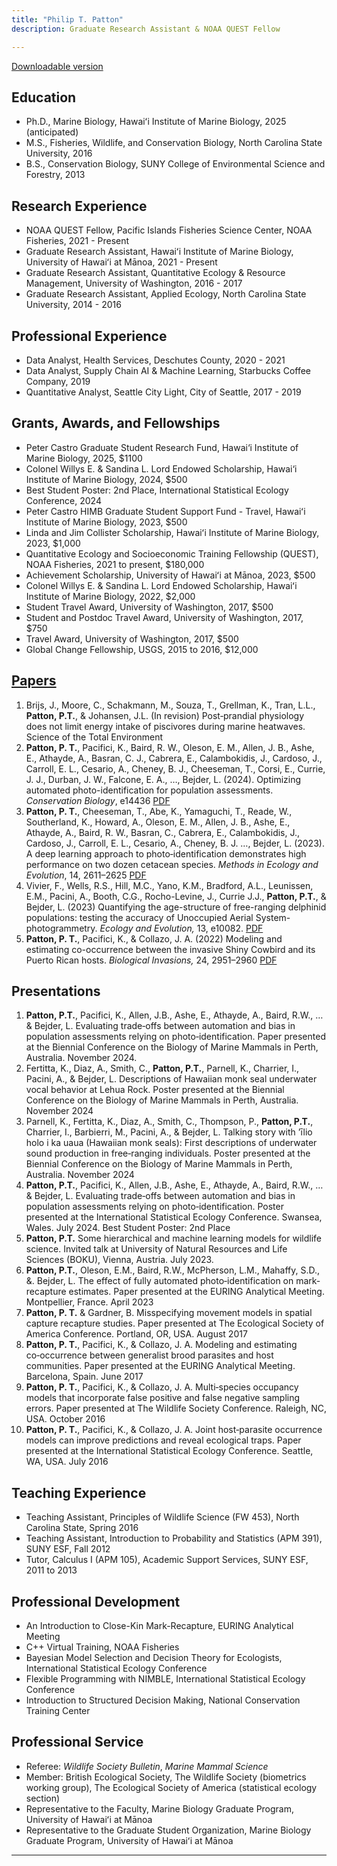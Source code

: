 ```yaml
---
title: "Philip T. Patton"
description: Graduate Research Assistant & NOAA QUEST Fellow

---
```


[Downloadable version](patton-cv.pdf)

## Education

- Ph.D., Marine Biology, Hawaiʻi Institute of Marine Biology, 2025 (anticipated)
- M.S., Fisheries, Wildlife, and Conservation Biology, North Carolina State University, 2016
- B.S., Conservation Biology, SUNY College of Environmental Science and Forestry, 2013

## Research Experience

- NOAA QUEST Fellow, Pacific Islands Fisheries Science Center, NOAA Fisheries, 2021 - Present
- Graduate Research Assistant, Hawaiʻi Institute of Marine Biology, University of Hawaiʻi at Mānoa, 2021 - Present
- Graduate Research Assistant, Quantitative Ecology & Resource Management, University of Washington, 2016 - 2017
- Graduate Research Assistant, Applied Ecology, North Carolina State University, 2014 - 2016

## Professional Experience

- Data Analyst, Health Services, Deschutes County, 2020 - 2021
- Data Analyst, Supply Chain AI & Machine Learning, Starbucks Coffee Company, 2019
- Quantitative Analyst, Seattle City Light, City of Seattle, 2017 - 2019

## Grants, Awards, and Fellowships

- Peter Castro Graduate Student Research Fund, Hawai‘i Institute of Marine Biology, 2025, $1100
- Colonel Willys E. & Sandina L. Lord Endowed Scholarship, Hawai‘i Institute of Marine Biology, 2024, $500
- Best Student Poster: 2nd Place, International Statistical Ecology Conference, 2024
- Peter Castro HIMB Graduate Student Support Fund - Travel, Hawaiʻi Institute of Marine Biology, 2023, $500
- Linda and Jim Collister Scholarship, Hawaiʻi Institute of Marine Biology, 2023, $1,000
- Quantitative Ecology and Socioeconomic Training Fellowship (QUEST), NOAA Fisheries, 2021 to present, $180,000
- Achievement Scholarship, University of Hawaiʻi at Mānoa, 2023, $500
- Colonel Willys E. & Sandina L. Lord Endowed Scholarship, Hawaiʻi Institute of Marine Biology, 2022, $2,000
- Student Travel Award, University of Washington, 2017, $500
- Student and Postdoc Travel Award, University of Washington, 2017, $750
- Travel Award, University of Washington, 2017, $500
- Global Change Fellowship, USGS, 2015 to 2016, $12,000

## [Papers](https://scholar.google.com/citations?user=4TUtf04AAAAJ&hl=en&oi=ao) 

1. Brijs, J., Moore, C., Schakmann, M., Souza, T., Grellman, K., Tran, L.L., **Patton, P.T.**, & Johansen, J.L. (In revision) Post‑prandial physiology does not limit energy intake of piscivores during marine heatwaves. Science of the Total Environment
2. **Patton, P. T.**, Pacifici, K., Baird, R. W., Oleson, E. M., Allen, J. B., Ashe, E., Athayde, A., Basran, C. J., Cabrera, E., Calambokidis, J., Cardoso, J., Carroll, E. L., Cesario, A., Cheney, B. J., Cheeseman, T., Corsi, E., Currie, J. J., Durban, J. W., Falcone, E. A., ..., Bejder, L. (2024). Optimizing automated photo-identification for population assessments. *Conservation Biology*, e14436 [PDF](papers/patton-2025-optimal.pdf)
3. **Patton, P. T.**, Cheeseman, T., Abe, K., Yamaguchi, T., Reade, W., Southerland, K., Howard, A., Oleson, E. M., Allen, J. B., Ashe, E., Athayde, A., Baird, R. W., Basran, C., Cabrera, E., Calambokidis, J., Cardoso, J., Carroll, E. L., Cesario, A., Cheney, B. J. ..., Bejder, L. (2023). A deep learning approach to photo‑identification demonstrates high performance on two dozen cetacean species. *Methods in Ecology and Evolution*, 14, 2611–2625 [PDF](papers/patton-2023-deep.pdf)
4. Vivier, F., Wells, R.S., Hill, M.C., Yano, K.M., Bradford, A.L., Leunissen, E.M., Pacini, A., Booth, C.G., Rocho-Levine, J., Currie J.J., **Patton, P.T.**, & Bejder, L. (2023) Quantifying the age-structure of free-ranging delphinid populations: testing the accuracy of Unoccupied Aerial System-photogrammetry. *Ecology and Evolution,* 13, e10082. [PDF](papers/vivier-2023-uas.pdf)
5. **Patton, P. T.**, Pacifici, K., \& Collazo, J. A. (2022) Modeling and estimating co-occurrence between the invasive Shiny Cowbird and its Puerto Rican hosts. *Biological Invasions,* 24, 2951--2960 [PDF](papers/patton-2022-cowbird.pdf)

## Presentations

1. **Patton, P.T.**, Pacifici, K., Allen, J.B., Ashe, E., Athayde, A., Baird, R.W., …& Bejder, L. Evaluating trade‑offs between automation and bias in population assessments relying on photo‑identification. Paper presented at the Biennial Conference on the Biology of Marine Mammals in Perth, Australia. November 2024.
2. Fertitta, K., Diaz, A., Smith, C., **Patton, P.T.**, Parnell, K., Charrier, I., Pacini, A., & Bejder, L. Descriptions of Hawaiian monk seal underwater vocal behavior at Lehua Rock. Poster presented at the Biennial Conference on the Biology of Marine Mammals in Perth, Australia. November 2024
3. Parnell, K., Fertitta, K., Diaz, A., Smith, C., Thompson, P., **Patton, P.T.**, Charrier, I., Barbierri, M., Pacini, A., & Bejder, L. Talking story with ‘īlio holo i ka uaua (Hawaiian monk seals): First descriptions of underwater sound production in free‑ranging individuals. Poster presented at the Biennial Conference on the Biology of Marine Mammals in Perth, Australia. November 2024
4. **Patton, P.T.**, Pacifici, K., Allen, J.B., Ashe, E., Athayde, A., Baird, R.W., …& Bejder, L. Evaluating trade‑offs between automation and bias in population assessments relying on photo‑identification. Poster presented at the International Statistical Ecology Conference. Swansea, Wales. July 2024. Best Student Poster: 2nd Place
5. **Patton, P.T.** Some hierarchical and machine learning models for wildlife science. Invited talk at University of Natural Resources and Life Sciences (BOKU), Vienna, Austria. July 2023.
6. **Patton, P.T.**, Oleson, E.M., Baird, R.W., McPherson, L.M., Mahaffy, S.D., &. Bejder, L. The effect of fully automated photo‑identification on mark-recapture estimates. Paper presented at the EURING Analytical Meeting. Montpellier, France. April 2023
7. **Patton, P. T.** & Gardner, B. Misspecifying movement models in spatial capture recapture studies. Paper presented at The Ecological Society of America Conference. Portland, OR, USA. August 2017
8. **Patton, P. T.**, Pacifici, K., & Collazo, J. A. Modeling and estimating co‑occurrence between generalist brood parasites and host communities. Paper presented at the EURING Analytical Meeting. Barcelona, Spain. June 2017
9. **Patton, P. T.**, Pacifici, K., & Collazo, J. A. Multi‑species occupancy models that incorporate false positive and false negative sampling errors. Paper presented at The Wildlife Society Conference. Raleigh, NC, USA. October 2016
10. **Patton, P. T.**, Pacifici, K., & Collazo, J. A. Joint host‑parasite occurrence models can improve predictions and reveal ecological traps. Paper presented at the International Statistical Ecology Conference. Seattle, WA, USA. July 2016

## Teaching Experience

- Teaching Assistant, Principles of Wildlife Science (FW 453), North Carolina State, Spring 2016
- Teaching Assistant, Introduction to Probability and Statistics (APM 391), SUNY ESF, Fall 2012
- Tutor, Calculus I (APM 105), Academic Support Services, SUNY ESF, 2011 to 2013

## Professional Development

- An Introduction to Close-Kin Mark-Recapture, EURING Analytical Meeting
- C++ Virtual Training, NOAA Fisheries
- Bayesian Model Selection and Decision Theory for Ecologists, International Statistical Ecology Conference
- Flexible Programming with NIMBLE, International Statistical Ecology Conference
- Introduction to Structured Decision Making, National Conservation Training Center

## Professional Service

- Referee: *Wildlife Society Bulletin*, *Marine Mammal Science*
- Member: British Ecological Society, The Wildlife Society (biometrics working group), The Ecological Society of America (statistical ecology section)
- Representative to the Faculty, Marine Biology Graduate Program, University of Hawaiʻi at Mānoa
- Representative to the Graduate Student Organization, Marine Biology Graduate Program, University of Hawaiʻi at Mānoa

---
